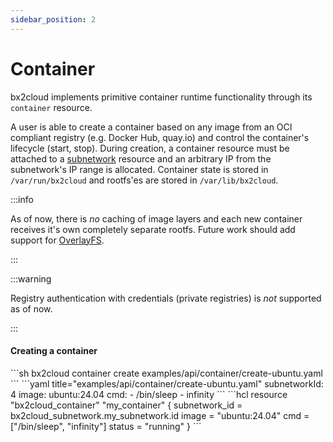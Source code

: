 ```yaml
---
sidebar_position: 2
---
```



# Container

bx2cloud implements primitive container runtime functionality through its `container` resource.

A user is able to create a container based on any image from an OCI compliant registry (e.g. Docker Hub, quay.io) and control the container's lifecycle (start, stop). During creation, a container resource must be attached to a [subnetwork](./networking.mdx#subnetwork) resource and an arbitrary IP from the subnetwork's IP range is allocated. Container state is stored in `/var/run/bx2cloud` and rootfs'es are stored in `/var/lib/bx2cloud`.

:::info

As of now, there is *no* caching of image layers and each new container receives it's own completely separate rootfs. Future work should add support for [OverlayFS](https://en.wikipedia.org/wiki/OverlayFS).

:::

:::warning

Registry authentication with credentials (private registries) is *not* supported as of now.

:::

#### Creating a container

<Tabs groupId="interface">
  <TabItem value="cli" label="CLI">
  ```sh
  bx2cloud container create examples/api/container/create-ubuntu.yaml
  ```
  ```yaml title="examples/api/container/create-ubuntu.yaml"
  subnetworkId: 4
  image: ubuntu:24.04
  cmd:
    - /bin/sleep
    - infinity
  ```
  </TabItem>
  <TabItem value="tf" label="Terraform">
  ```hcl
  resource "bx2cloud_container" "my_container" {
    subnetwork_id = bx2cloud_subnetwork.my_subnetwork.id
    image         = "ubuntu:24.04"
    cmd           = ["/bin/sleep", "infinity"]
    status        = "running"
  }
  ```
  </TabItem>
</Tabs>
